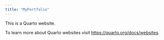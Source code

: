 ```yaml
---
title: "MyPortfolio"
---
```


This is a Quarto website.

To learn more about Quarto websites visit <https://quarto.org/docs/websites>.

